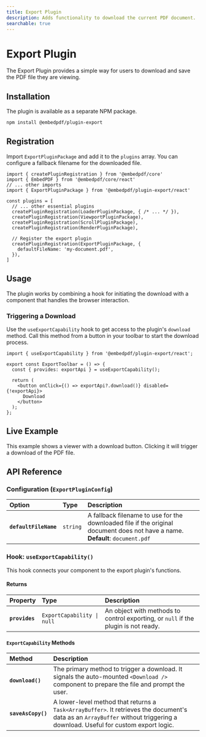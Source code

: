 ```yaml
---
title: Export Plugin
description: Adds functionality to download the current PDF document.
searchable: true
---
```


# Export Plugin

The Export Plugin provides a simple way for users to download and save the PDF file they are viewing.

## Installation

The plugin is available as a separate NPM package.

```sh npm2yarn
npm install @embedpdf/plugin-export
````

## Registration

Import `ExportPluginPackage` and add it to the `plugins` array. You can configure a fallback filename for the downloaded file.

```tsx {4, 14-16}
import { createPluginRegistration } from '@embedpdf/core'
import { EmbedPDF } from '@embedpdf/core/react'
// ... other imports
import { ExportPluginPackage } from '@embedpdf/plugin-export/react'

const plugins = [
  // ... other essential plugins
  createPluginRegistration(LoaderPluginPackage, { /* ... */ }),
  createPluginRegistration(ViewportPluginPackage),
  createPluginRegistration(ScrollPluginPackage),
  createPluginRegistration(RenderPluginPackage),

  // Register the export plugin
  createPluginRegistration(ExportPluginPackage, {
    defaultFileName: 'my-document.pdf',
  }),
]
```

## Usage

The plugin works by combining a hook for initiating the download with a component that handles the browser interaction.

### Triggering a Download

Use the `useExportCapability` hook to get access to the plugin's `download` method. Call this method from a button in your toolbar to start the download process.

```tsx {1,4, 7}
import { useExportCapability } from '@embedpdf/plugin-export/react';

export const ExportToolbar = () => {
  const { provides: exportApi } = useExportCapability();

  return (
    <button onClick={() => exportApi?.download()} disabled={!exportApi}>
      Download
    </button>
  );
};
```

## Live Example

This example shows a viewer with a download button. Clicking it will trigger a download of the PDF file.


<PDFViewer />

## API Reference

### Configuration (`ExportPluginConfig`)

| Option | Type | Description |
| :--- | :--- | :--- |
| **`defaultFileName`** | `string` | A fallback filename to use for the downloaded file if the original document does not have a name. <br />**Default**: `document.pdf` |

### Hook: `useExportCapability()`

This hook connects your component to the export plugin's functions.

#### Returns

| Property | Type | Description |
| :--- | :--- | :--- |
| **`provides`** | `ExportCapability \| null` | An object with methods to control exporting, or `null` if the plugin is not ready. |

#### `ExportCapability` Methods

| Method | Description |
| :--- | :--- |
| **`download()`** | The primary method to trigger a download. It signals the auto-mounted `<Download />` component to prepare the file and prompt the user. |
| **`saveAsCopy()`** | A lower-level method that returns a `Task<ArrayBuffer>`. It retrieves the document's data as an `ArrayBuffer` without triggering a download. Useful for custom export logic. |